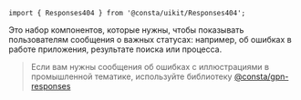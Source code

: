 
```tsx
import { Responses404 } from '@consta/uikit/Responses404';
```

Это набор компонентов, которые нужны, чтобы показывать пользователям сообщения о важных статусах:
например, об ошибках в работе приложения, результате поиска или процесса.

> Если вам нужны сообщения об ошибках с иллюстрациями в промышленной тематике, используйте библиотеку [@consta/gpn-responses](https://gpn-responses.consta.design/)

<ExampleResponses404 />
